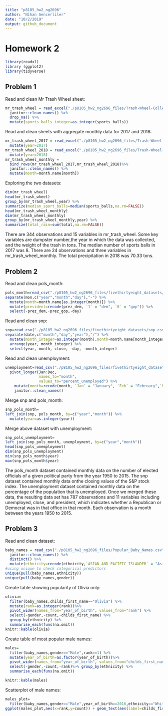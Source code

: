 ```yaml
---
title: "p8105_hw2_ng2696"
author: "Nihan Gencerliler"
date: "10/2/2019"
output: github_document
---
```


# Homework 2
```r
library(readxl)
library (ggplot2)
library(tidyverse)
```
## Problem 1
Read and clean Mr Trash Wheel sheet:
```r
mr_trash_wheel = read_excel("./p8105_hw2_ng2696_files/Trash-Wheel-Collection-Totals-8-6-19.xlsx",sheet="Mr. Trash Wheel", range="A2:N406") %>%
  janitor::clean_names() %>%
  drop_na() %>%
  mutate(sports_balls_integer=as.integer(sports_balls))
```
Read and clean sheets with aggregate monthly data for 2017 and 2018: 
```r
mr_trash_wheel_2017 = read_excel("./p8105_hw2_ng2696_files/Trash-Wheel-Collection-Totals-8-6-19.xlsx",sheet="2017 Precipitation",range="A2:B14") %>%
  mutate(year=2017)
mr_trash_wheel_2018 = read_excel("./p8105_hw2_ng2696_files/Trash-Wheel-Collection-Totals-8-6-19.xlsx",sheet="2018 Precipitation",range="A2:B14") %>%
  mutate(year=2018)
mr_trash_wheel_monthly = 
  bind_rows(mr_trash_wheel_2017,mr_trash_wheel_2018)%>%
  janitor::clean_names() %>%
  mutate(month=month.name[month])
```

Exploring the two datasets:
```r
dim(mr_trash_wheel)
head(mr_trash_wheel)
group_by(mr_trash_wheel,year) %>%
summarize(median_sport_balls=median(sports_balls,na.rm=FALSE))
head(mr_trash_wheel_monthly)
dim(mr_trash_wheel_monthly)
group_by(mr_trash_wheel_monthly,year) %>%
summarize(total_rain=sum(total,na.rm=FALSE))
```
There are 344 observations and 15 variables in mr_trash_wheel. Some key variables are dumpster number,the year in which the data was collected, and the weight of the trash in tons. The median number of sports balls in 2017 was 8. There are 24 observations and three variables in mr_trash_wheel_monthly. The total precipitation in 2018 was 70.33 tons. 

## Problem 2

Read and clean pols_month:
```r
pols_month=read_csv("./p8105_hw2_ng2696_files/fivethirtyeight_datasets/pols-month.csv") %>%
separate(mon,c("year","month","day"),"-") %>%
  mutate(month=month.name[as.integer(month)]) %>%
  mutate(president=recode(prez_dem, `1` = "dem", `0` = "gop")) %>%
  select(-prez_dem,-prez_gop,-day)
```

Read and clean snp:
```r
snp=read_csv("./p8105_hw2_ng2696_files/fivethirtyeight_datasets/snp.csv") %>%
separate(date,c("month","day","year"),"/") %>%
  mutate(month_integer=as.integer(month),month=month.name[month_integer]) %>%
  arrange(year, month_integer) %>%
  select(year, month, close, -day, -month_integer) 

```
Read and clean unemployment:
```r
unemployment=read_csv("./p8105_hw2_ng2696_files/fivethirtyeight_datasets/unemployment.csv") %>%
  pivot_longer(Jan:Dec,
               names_to="month",
               values_to="percent_unemployed") %>%
    mutate(month=recode(month, `Jan` = "January", `Feb` = "February",`Mar` = "March",`Apr` = "April",`May` = "May",`Jun` = "June",`Jul` = "July",`Aug` = "August",`Sep` = "September",`Oct` = "October",`Nov` = "November", `Dec`="December")) %>%
    janitor::clean_names() 
```

Merge snp and pols_month:
```r
snp_pols_month=
left_join(snp, pols_month, by=c("year","month")) %>%
  mutate(year=as.integer(year))
```
Merge above dataset with unemployment:
```r
snp_pols_unemployment=
left_join(snp_pols_month, unemployment, by=c("year","month"))
head(snp_pols_unemployment) 
dim(snp_pols_unemployment)
min(snp_pols_month$year)
max(snp_pols_month$year)
```

The pols_month dataset contained monthly data on the number of elected officials of a given political party from the year 1950 to 2015. The snp dataset contained monthly data onthe closing values of the S&P stock index. The unemployment dataset contained monthly data on the percentage of the population that is unemployed. Once we merged these data, the resulting data set has 787 observations and 11 variables including unemployed, close, and president, which indicates whether a Republican or Democrat was in that office in that month. Each observation is a month between the years 1950 to 2015.

## Problem 3

Read and clean dataset:
```r
baby_names = read_csv("./p8105_hw2_ng2696_files/Popular_Baby_Names.csv") %>%
  janitor::clean_names() %>%
  distinct() %>%
  mutate(ethnicity=recode(ethnicity,`ASIAN AND PACIFIC ISLANDER` = "Asian and Pacific Islander", `BLACK NON HISPANIC` = "Black Non-hispanic",`HISPANIC` = "Hispanic", `WHITE NON HISPANIC` = "White Non-hispanic",`ASIAN AND PACI` = "Asian and Pacific Islander", `BLACK NON HISP` = "Black Non-hispanic",`WHITE NON HISP` = "White Non-hispanic"),gender=recode(gender, `FEMALE` = "Female", `MALE` = "Male"),childs_first_name=str_to_title(childs_first_name))
#using unique to check categorical predictors
unique(pull(baby_names,ethnicity))
unique(pull(baby_names,gender))
```

Create table showing popularity of Olivia only:
```r
olivia=
  filter(baby_names,childs_first_name=="Olivia") %>%
  mutate(rank=as.integer(rank))%>%
  pivot_wider(names_from="year_of_birth", values_from="rank") %>%
  select(-gender,-count,-childs_first_name) %>%
  group_by(ethnicity) %>%
  summarise_each(funs(na.omit))
knitr::kable(olivia)
```

Create table of most popular male names:

```r
males=
  filter(baby_names,gender=="Male",rank==1) %>%
  mutate(year_of_birth=as.factor(year_of_birth))%>%
  pivot_wider(names_from="year_of_birth", values_from="childs_first_name") %>%
  select(-gender,-count,-rank)%>% group_by(ethnicity) %>%
  summarise_each(funs(na.omit))  

knitr::kable(males)
```


Scatterplot of male names:
```r
males_plot=
  filter(baby_names,gender=="Male",year_of_birth==2016,ethnicity=="White Non-hispanic")
ggplot(males_plot,aes(x=rank,y=count)) + geom_text(aes(label=childs_first_name), size=2)
```

